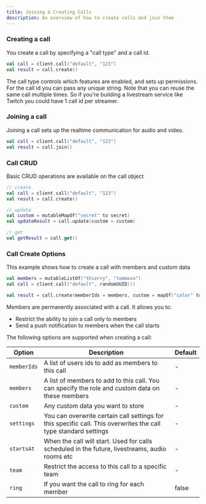 ```yaml
---
title: Joining & Creating Calls
description: An overview of how to create calls and join them
---
```


### Creating a call

You create a call by specifying a "call type" and a call id.

```kotlin
val call = client.call("default", "123")
val result = call.create()
```

The call type controls which features are enabled, and sets up permissions.
For the call id you can pass any unique string.
Note that you can reuse the same call multiple times.
So if you're building a livestream service like Twitch you could have 1 call id per streamer.

### Joining a call

Joining a call sets up the realtime communication for audio and video.

```kotlin
val call = client.call("default", "123")
val result = call.join()
```

### Call CRUD

Basic CRUD operations are available on the call object

```kotlin
// create
val call = client.call("default", "123")
val result = call.create()

// update
val custom = mutableMapOf("secret" to secret)
val updateResult = call.update(custom = custom)

// get
val getResult = call.get()
```

### Call Create Options

This example shows how to create a call with members and custom data

```kotlin
val members = mutableListOf("thierry", "tommaso")
val call = client.call("default", randomUUID())

val result = call.create(memberIds = members, custom = mapOf("color" to "red"), ring=true)
```

Members are permanently associated with a call. It allows you to:

* Restrict the ability to join a call only to members
* Send a push notification to members when the call starts

The following options are supported when creating a call:

| Option | Description | Default |
| --- | --- | --- |
| `memberIds` | A list of users ids to add as members to this call | - |
| `members` | A list of members to add to this call. You can specify the role and custom data on these members | - |
| `custom` | Any custom data you want to store | - |
| `settings` | You can overwrite certain call settings for this specific call. This overwrites the call type standard settings | - |
| `startsAt` | When the call will start. Used for calls scheduled in the future, livestreams, audio rooms etc | - |
| `team` | Restrict the access to this call to a specific team | - |
| `ring` | If you want the call to ring for each member | false |
